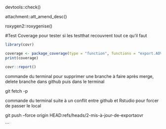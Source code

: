 devtools::check()

attachment::att_amend_desc()


roxygen2::roxygenise()



#Test Coverage pour tester si les testthat recouvrent tout ce qu'il faut

```r

library(covr)

coverage <- package_coverage(type = "function", functions = "export.AOV.R")
print(coverage)

covr::report()
```


commande du terminal pour supprimer une branche à faire après merge, delete branche
dans github puis dans le terminal

git fetch -p


commande du terminal suite à un conflit entre github et Rstudio pour forcer de passer le local

git push --force origin HEAD:refs/heads/2-mis-à-jour-de-exportaovr


```
